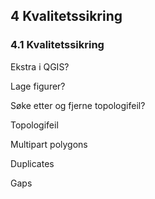 ## 4 Kvalitetssikring {#kvalitetssikring}

### 4.1 Kvalitetssikring

Ekstra i QGIS?

Lage figurer?

Søke etter og fjerne topologifeil?

Topologifeil

Multipart polygons

Duplicates

Gaps

